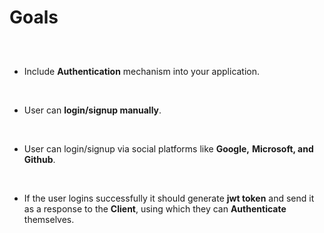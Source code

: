 
<Meta title="Auth Plugin Docs/Goals" />

# Goals

##

<br/>

* Include **Authentication** mechanism into your application.

<br/>

* User can **login/signup manually**.

<br/>

* User can login/signup via social platforms like **Google,**
  **Microsoft, and Github**.

<br/>

* If the user logins successfully it should generate **jwt token**
  and send it as a response to the **Client**, using which they can
  **Authenticate** themselves.

